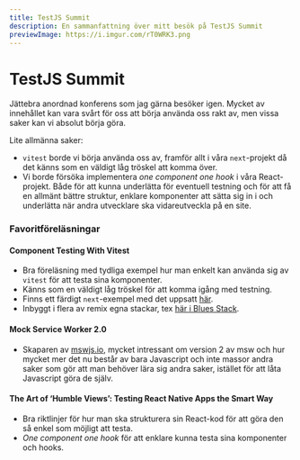 ```yaml
---
title: TestJS Summit
description: En sammanfattning över mitt besök på TestJS Summit
previewImage: https://i.imgur.com/rT0WRK3.png
---
```


# TestJS Summit
Jättebra anordnad konferens som jag gärna besöker igen. Mycket av innehållet kan vara svårt för oss att börja använda oss rakt av, men vissa saker kan vi absolut börja göra.

Lite allmänna saker:
* `vitest` borde vi börja använda oss av, framför allt i våra `next`-projekt då det känns som en väldigt låg tröskel att komma över.
* Vi borde försöka implementera _one component one hook_ i våra React-projekt. Både för att kunna underlätta för eventuell testning och för att få en allmänt bättre struktur, enklare komponenter att sätta sig in i och underlätta när andra utvecklare ska vidareutveckla på en site.
### Favoritföreläsningar
#### Component Testing With Vitest
* Bra föreläsning med tydliga exempel hur man enkelt kan använda sig av `vitest` för att testa sina komponenter.
* Känns som en väldigt låg tröskel för att komma igång med testning.
* Finns ett färdigt `next`-exempel med det uppsatt [här](https://github.com/vercel/next.js/tree/canary/examples/with-vitest).
* Inbyggt i flera av remix egna stackar, tex [här i Blues Stack](https://github.com/remix-run/blues-stack).
#### Mock Service Worker 2.0
* Skaparen av [mswjs.io](https://mswjs.io/), mycket intressant om version 2 av msw och hur mycket mer det nu består av bara Javascript och inte massor andra saker som gör att man behöver lära sig andra saker, istället för att låta Javascript göra de själv.
#### The Art of ‘Humble Views’: Testing React Native Apps the Smart Way
* Bra riktlinjer för hur man ska strukturera sin React-kod för att göra den så enkel som möjligt att testa.
* _One component one hook_ för att enklare kunna testa sina komponenter och hooks.
